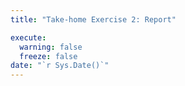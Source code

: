 ```yaml
---
title: "Take-home Exercise 2: Report"

execute:
  warning: false
  freeze: false
date: "`r Sys.Date()`"
---
```

